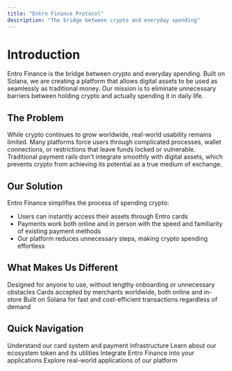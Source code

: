 ```yaml
---
title: "Entro Finance Protocol"
description: "The bridge between crypto and everyday spending"
---
```


# Introduction

Entro Finance is the bridge between crypto and everyday spending. Built on Solana, we are creating a platform that allows digital assets to be used as seamlessly as traditional money. Our mission is to eliminate unnecessary barriers between holding crypto and actually spending it in daily life.

## The Problem

While crypto continues to grow worldwide, real-world usability remains limited. Many platforms force users through complicated processes, wallet connections, or restrictions that leave funds locked or vulnerable. Traditional payment rails don't integrate smoothly with digital assets, which prevents crypto from achieving its potential as a true medium of exchange.

## Our Solution

Entro Finance simplifies the process of spending crypto:

- Users can instantly access their assets through Entro cards
- Payments work both online and in person with the speed and familiarity of existing payment methods
- Our platform reduces unnecessary steps, making crypto spending effortless

## What Makes Us Different

<CardGroup cols={3}>
  <Card
    title="Accessibility"
    icon="door-open"
    href="/getting-started/what-is-entro"
  >
    Designed for anyone to use, without lengthy onboarding or unnecessary obstacles
  </Card>
  <Card
    title="Global Reach"
    icon="globe"
    href="/how-it-works/global-network"
  >
    Cards accepted by merchants worldwide, both online and in-store
  </Card>
  <Card
    title="Scalable Infrastructure"
    icon="server"
    href="/how-it-works/overview"
  >
    Built on Solana for fast and cost-efficient transactions regardless of demand
  </Card>
</CardGroup>

## Quick Navigation

<CardGroup cols={2}>
  <Card
    title="How It Works"
    icon="gears"
    href="/how-it-works/overview"
  >
    Understand our card system and payment infrastructure
  </Card>
  <Card
    title="ENTRO Token"
    icon="coin"
    href="/tokenomics/entro-token"
  >
    Learn about our ecosystem token and its utilities
  </Card>
  <Card
    title="Developer Portal"
    icon="code"
    href="/developer/quickstart"
  >
    Integrate Entro Finance into your applications
  </Card>
  <Card
    title="Use Cases"
    icon="lightbulb"
    href="/use-cases/everyday-spending"
  >
    Explore real-world applications of our platform
  </Card>
</CardGroup>

